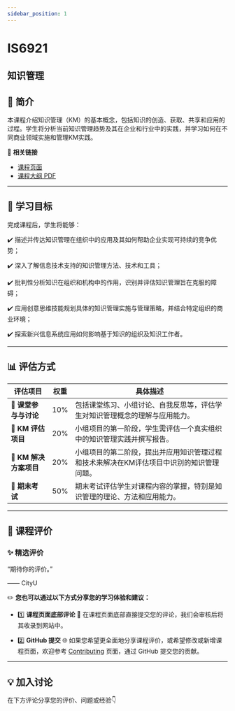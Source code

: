 ```yaml
---
sidebar_position: 1
---
```


# IS6921
## 知识管理

## **📘 简介**
本课程介绍知识管理（KM）的基本概念，包括知识的创造、获取、共享和应用的过程。学生将分析当前知识管理趋势及其在企业和行业中的实践，并学习如何在不同商业领域实施和管理KM实践。

🔗 **相关链接**
- [课程页面](https://www.cityu.edu.hk/catalogue/pg/202425/course/IS6921.htm)
- [课程大纲 PDF](https://www.cityu.edu.hk/catalogue/pg/202425/course/IS6921.pdf)

---

## **🎯 学习目标**

完成课程后，学生将能够：

✔️ 描述并传达知识管理在组织中的应用及其如何帮助企业实现可持续的竞争优势；

✔️ 深入了解信息技术支持的知识管理方法、技术和工具；

✔️ 批判性分析知识在组织和机构中的作用，识别并评估知识管理旨在克服的障碍；

✔️ 应用创意思维技能规划具体的知识管理实施与管理策略，并结合特定组织的商业环境；

✔️ 探索新兴信息系统应用如何影响基于知识的组织及知识工作者。

---

## **📊 评估方式**

| **评估项目**          | **权重** | **具体描述**                                                                                       |
|----------------------|---------|---------------------------------------------------------------------------------------------------|
| **📄 课堂参与与讨论** | 10%     | 包括课堂练习、小组讨论、自我反思等，评估学生对知识管理概念的理解与应用能力。                      |
| **📄 KM 评估项目**   | 20%     | 小组项目的第一阶段，学生需评估一个真实组织中的知识管理实践并撰写报告。                          |
| **📄 KM 解决方案项目** | 20%     | 小组项目的第二阶段，提出并应用知识管理过程和技术来解决在KM评估项目中识别的知识管理问题。          |
| **📝 期末考试**       | 50%     | 期末考试评估学生对课程内容的掌握，特别是知识管理的理论、方法和应用能力。                      |

---

## **💬 课程评价**

### ✨ **精选评价**
<div className={commentStyles.commentBox}>
    <p className={commentStyles.commentText}>
        “期待你的评价。”
    </p>
    <p className={commentStyles.commentAuthor}>—— CityU</p>
</div>

✏️ **您也可以通过以下方式分享您的学习体验和建议：**

- 1️⃣ **课程页面底部评论**
💬 在课程页面底部直接提交您的评论，我们会审核后将其收录到网站中。

- 2️⃣ **GitHub 提交**
🌐 如果您希望更全面地分享课程评价，或希望修改或新增课程页面，欢迎参考 [Contributing](https://penjc.github.io/CityU/contributing) 页面，通过 GitHub 提交您的贡献。


---

## **💡 加入讨论**

在下方评论分享您的评价、问题或经验👇
<Utterances />
